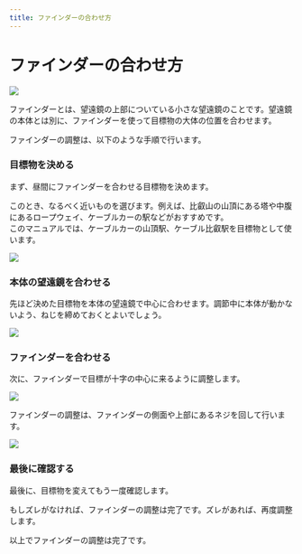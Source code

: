 ```yaml
---
title: ファインダーの合わせ方
---
```



# ファインダーの合わせ方

![](/img/finder_m.webp)

ファインダーとは、望遠鏡の上部についている小さな望遠鏡のことです。望遠鏡の本体とは別に、ファインダーを使って目標物の大体の位置を合わせます。

ファインダーの調整は、以下のような手順で行います。

<Steps>

### 目標物を決める

まず、昼間にファインダーを合わせる目標物を決めます。

このとき、なるべく近いものを選びます。例えば、比叡山の山頂にある塔や中腹にあるロープウェイ、ケーブルカーの駅などがおすすめです。<br />
このマニュアルでは、ケーブルカーの山頂駅、ケーブル比叡駅を目標物として使います。

![](/img/hiei.webp)

### 本体の望遠鏡を合わせる

先ほど決めた目標物を本体の望遠鏡で中心に合わせます。調節中に本体が動かないよう、ねじを締めておくとよいでしょう。

![](/img/lens_look.webp)

### ファインダーを合わせる

次に、ファインダーで目標が十字の中心に来るように調整します。

![](/img/finder_look_m.webp)

ファインダーの調整は、ファインダーの側面や上部にあるネジを回して行います。

![](/img/finder_screw.webp)

### 最後に確認する

最後に、目標物を変えてもう一度確認します。

もしズレがなければ、ファインダーの調整は完了です。ズレがあれば、再度調整します。

</Steps>

以上でファインダーの調整は完了です。
